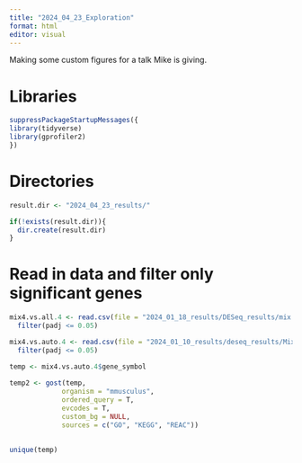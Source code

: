 ---
title: "2024_04_23_Exploration"
format: html
editor: visual
---

Making some custom figures for a talk Mike is giving.

# Libraries

```{r}
suppressPackageStartupMessages({
library(tidyverse)
library(gprofiler2)
})
```

# Directories

```{r}
result.dir <- "2024_04_23_results/"

if(!exists(result.dir)){
  dir.create(result.dir)
}

```

# Read in data and filter only significant genes

```{r}
mix4.vs.all.4 <- read.csv(file = "2024_01_18_results/DESeq_results/mix.4.VS.all.4.csv") |> 
  filter(padj <= 0.05)

mix4.vs.auto.4 <- read.csv(file = "2024_01_10_results/deseq_results/Mixed.CD4.D.vs.Auto.CD4.D.csv") |> 
  filter(padj <= 0.05)
```


```{r}
temp <- mix4.vs.auto.4$gene_symbol
  
temp2 <- gost(temp,
             organism = "mmusculus",
             ordered_query = T,
             evcodes = T,
             custom_bg = NULL,
             sources = c("GO", "KEGG", "REAC"))
  
```


```{r}
unique(temp)
```








